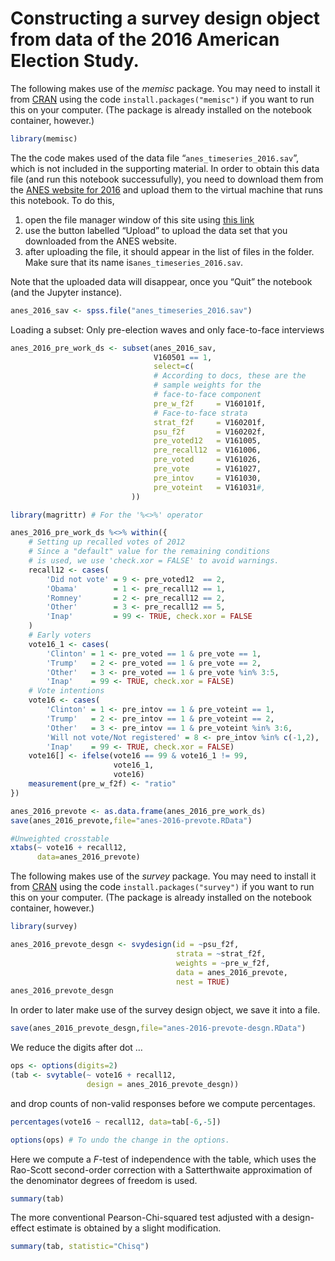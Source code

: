 # Constructing a survey design object from data of the 2016 American Election   Study.


The following makes use of the *memisc* package. You may need to install it from
[CRAN](https://cran.r-project.org/package=memisc) using the code
`install.packages("memisc")` if you want to run this on your computer. (The
package is already installed on the notebook container, however.)

```r
library(memisc)
```

The the code makes used of the data file "`anes_timeseries_2016.sav`", which is not included in the supporting material. In order to 
obtain this data file (and run this notebook successufully), you need to download them from 
the [ANES website for 2016](https://electionstudies.org/data-center/2016-time-series-stud/) and upload them to the virtual
machine that runs this notebook. To do this, 

1. open the file manager window of this site using [this link](/user-redirect/tree/05-social-science-surveys/)
2. use the button labelled "Upload" to upload the data set that you downloaded from the ANES website.
3. after uploading the file, it should appear in the list of files in the folder. Make sure that its name is`anes_timeseries_2016.sav`.

Note that the uploaded data will disappear, once you "Quit" the notebook (and the Jupyter instance).

```r
anes_2016_sav <- spss.file("anes_timeseries_2016.sav")
```

Loading a subset: Only pre-election waves and only
face-to-face interviews

```r
anes_2016_pre_work_ds <- subset(anes_2016_sav,
                                V160501 == 1,
                                select=c(
                                # According to docs, these are the
                                # sample weights for the
                                # face-to-face component
                                pre_w_f2f     = V160101f,
                                # Face-to-face strata    
                                strat_f2f     = V160201f,
                                psu_f2f       = V160202f,
                                pre_voted12   = V161005,
                                pre_recall12  = V161006,
                                pre_voted     = V161026,
                                pre_vote      = V161027,
                                pre_intov     = V161030,
                                pre_voteint   = V161031#,
                           ))
```

```r
library(magrittr) # For the '%<>%' operator
```

```r
anes_2016_pre_work_ds %<>% within({
    # Setting up recalled votes of 2012
    # Since a "default" value for the remaining conditions
    # is used, we use 'check.xor = FALSE' to avoid warnings.
    recall12 <- cases(
        'Did not vote' = 9 <- pre_voted12  == 2,
        'Obama'        = 1 <- pre_recall12 == 1,
        'Romney'       = 2 <- pre_recall12 == 2,
        'Other'        = 3 <- pre_recall12 == 5,
        'Inap'         = 99 <- TRUE, check.xor = FALSE
    )
    # Early voters 
    vote16_1 <- cases(
        'Clinton' = 1 <- pre_voted == 1 & pre_vote == 1,
        'Trump'   = 2 <- pre_voted == 1 & pre_vote == 2,
        'Other'   = 3 <- pre_voted == 1 & pre_vote %in% 3:5,
        'Inap'    = 99 <- TRUE, check.xor = FALSE)
    # Vote intentions
    vote16 <- cases(
        'Clinton' = 1 <- pre_intov == 1 & pre_voteint == 1,
        'Trump'   = 2 <- pre_intov == 1 & pre_voteint == 2,
        'Other'   = 3 <- pre_intov == 1 & pre_voteint %in% 3:6,
        'Will not vote/Not registered' = 8 <- pre_intov %in% c(-1,2),
        'Inap'    = 99 <- TRUE, check.xor = FALSE)
    vote16[] <- ifelse(vote16 == 99 & vote16_1 != 99,
                       vote16_1,
                       vote16)
    measurement(pre_w_f2f) <- "ratio"
})
```

```r
anes_2016_prevote <- as.data.frame(anes_2016_pre_work_ds)
save(anes_2016_prevote,file="anes-2016-prevote.RData")
```

```r
#Unweighted crosstable
xtabs(~ vote16 + recall12,
      data=anes_2016_prevote)
```

The following makes use of the *survey* package. You may need to install it from
[CRAN](https://cran.r-project.org/package=survey) using the code
`install.packages("survey")` if you want to run this on your computer. (The
package is already installed on the notebook container, however.)

```r
library(survey)
```

```r
anes_2016_prevote_desgn <- svydesign(id = ~psu_f2f,
                                     strata = ~strat_f2f,
                                     weights = ~pre_w_f2f,
                                     data = anes_2016_prevote,
                                     nest = TRUE)
anes_2016_prevote_desgn
```

In order to later make use of the survey design object, we save it into a file.

```r
save(anes_2016_prevote_desgn,file="anes-2016-prevote-desgn.RData")
```

We reduce the digits after dot ...

```r
ops <- options(digits=2)
(tab <- svytable(~ vote16 + recall12,
                 design = anes_2016_prevote_desgn))
```

and drop counts of non-valid responses before
we compute percentages.

```r
percentages(vote16 ~ recall12, data=tab[-6,-5])
```

```r
options(ops) # To undo the change in the options.
```

Here we compute a *F*-test of independence with the table, which uses the
Rao-Scott second-order correction with a Satterthwaite approximation of the
denominator degrees of freedom is used.

```r
summary(tab)
```

The more conventional Pearson-Chi-squared test adjusted with a design-effect
estimate is obtained by a slight modification.

```r
summary(tab, statistic="Chisq")
```
